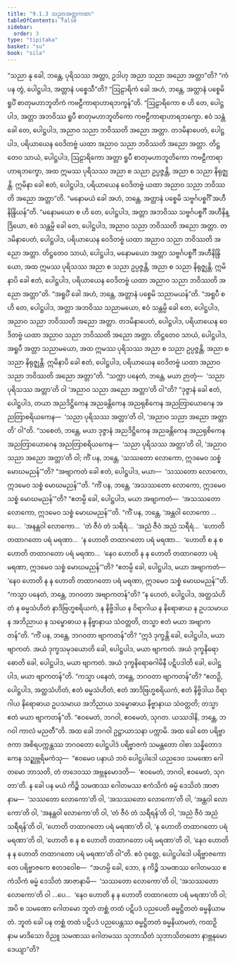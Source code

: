 ```yaml
---
title: "9.1.3 သညာအတ္တကထာ"
tableOfContents: false
sidebar:
  order: 3
type: "tipitaka"
basket: "su"
book: "sila"
---
```



<DynamicBreadcrumb />

<Division number="417" book="sila">

<Paragraph number="708" book="sila">
“သညာ နု ခေါ, ဘန္တေ, ပုရိသဿ အတ္တာ, ဥဒါဟု အညာ သညာ အညော အတ္တာ”တိ? “ကံ ပန တွံ, ပေါဋ္ဌပါဒ, အတ္တာနံ ပစ္စေသီ”တိ? “ဩဠာရိကံ ခေါ အဟံ, ဘန္တေ, အတ္တာနံ ပစ္စေမိ ရူပိံ စာတုမဟာဘူတိကံ ကဗဠီကာရာဟာရဘက္ခန်”တိ. “ဩဠာရိကော စ ဟိ တေ, ပေါဋ္ဌပါဒ, အတ္တာ အဘဝိဿ ရူပီ စာတုမဟာဘူတိကော ကဗဠီကာရာဟာရဘက္ခော. ဧဝံ သန္တံ ခေါ တေ, ပေါဋ္ဌပါဒ, အညာဝ သညာ ဘဝိဿတိ အညော အတ္တာ. တဒမိနာပေတံ, ပေါဋ္ဌပါဒ, ပရိယာယေန ဝေဒိတဗ္ဗံ ယထာ အညာဝ သညာ ဘဝိဿတိ အညော အတ္တာ. တိဋ္ဌတေဝ သာယံ, ပေါဋ္ဌပါဒ, ဩဠာရိကော အတ္တာ ရူပီ စာတုမဟာဘူတိကော ကဗဠီကာရာဟာရဘက္ခော, အထ ဣမဿ ပုရိသဿ အညာ စ သညာ ဥပ္ပဇ္ဇန္တိ, အညာ စ သညာ နိရုဇ္ဈန္တိ. ဣမိနာ ခေါ ဧတံ, ပေါဋ္ဌပါဒ, ပရိယာယေန ဝေဒိတဗ္ဗံ ယထာ အညာဝ သညာ ဘဝိဿတိ အညော အတ္တာ”တိ.
</Paragraph>

</Division>
<Division number="418" book="sila">

<Paragraph number="709" book="sila">
“မနောမယံ ခေါ အဟံ, ဘန္တေ, အတ္တာနံ ပစ္စေမိ သဗ္ဗင်္ဂပစ္စင်္ဂိံ အဟီနိန္ဒြိယန်”တိ. “မနောမယော စ ဟိ တေ, ပေါဋ္ဌပါဒ, အတ္တာ အဘဝိဿ သဗ္ဗင်္ဂပစ္စင်္ဂီ အဟီနိန္ဒြိယော, ဧဝံ သန္တမ္ပိ ခေါ တေ, ပေါဋ္ဌပါဒ, အညာဝ သညာ ဘဝိဿတိ အညော အတ္တာ. တဒမိနာပေတံ, ပေါဋ္ဌပါဒ, ပရိယာယေန ဝေဒိတဗ္ဗံ ယထာ အညာဝ သညာ ဘဝိဿတိ အညော အတ္တာ. တိဋ္ဌတေဝ သာယံ, ပေါဋ္ဌပါဒ, မနောမယော အတ္တာ သဗ္ဗင်္ဂပစ္စင်္ဂီ အဟီနိန္ဒြိယော, အထ ဣမဿ ပုရိသဿ အညာ စ သညာ ဥပ္ပဇ္ဇန္တိ, အညာ စ သညာ နိရုဇ္ဈန္တိ. ဣမိနာပိ ခေါ ဧတံ, ပေါဋ္ဌပါဒ, ပရိယာယေန ဝေဒိတဗ္ဗံ ယထာ အညာဝ သညာ ဘဝိဿတိ အညော အတ္တာ”တိ.
</Paragraph>

</Division>
<Division number="419" book="sila">

<Paragraph number="710" book="sila">
“အရူပိံ ခေါ အဟံ, ဘန္တေ, အတ္တာနံ ပစ္စေမိ သညာမယန်”တိ. “အရူပီ စ ဟိ တေ, ပေါဋ္ဌပါဒ, အတ္တာ အဘဝိဿ သညာမယော, ဧဝံ သန္တမ္ပိ ခေါ တေ, ပေါဋ္ဌပါဒ, အညာဝ သညာ ဘဝိဿတိ အညော အတ္တာ. တဒမိနာပေတံ, ပေါဋ္ဌပါဒ, ပရိယာယေန ဝေဒိတဗ္ဗံ ယထာ အညာဝ သညာ ဘဝိဿတိ အညော အတ္တာ. တိဋ္ဌတေဝ သာယံ, ပေါဋ္ဌပါဒ, အရူပီ အတ္တာ သညာမယော, အထ ဣမဿ ပုရိသဿ အညာ စ သညာ ဥပ္ပဇ္ဇန္တိ, အညာ စ သညာ နိရုဇ္ဈန္တိ. ဣမိနာပိ ခေါ ဧတံ, ပေါဋ္ဌပါဒ, ပရိယာယေန ဝေဒိတဗ္ဗံ ယထာ အညာဝ သညာ ဘဝိဿတိ အညော အတ္တာ”တိ.
</Paragraph>

</Division>
<Division number="420" book="sila">

<Paragraph number="711" book="sila">
“သက္ကာ ပနေတံ, ဘန္တေ, မယာ ဉာတုံ—  ‘သညာ ပုရိသဿ အတ္တာ’တိ ဝါ ‘အညာဝ သညာ အညော အတ္တာ’တိ ဝါ”တိ? “ဒုဇ္ဇာနံ ခေါ ဧတံ, ပေါဋ္ဌပါဒ, တယာ အညဒိဋ္ဌိကေန အညခန္တိကေန အညရုစိကေန အညတြာယောဂေန အညတြာစရိယကေန—  ‘သညာ ပုရိသဿ အတ္တာ’တိ ဝါ, ‘အညာဝ သညာ အညော အတ္တာတိ’ ဝါ”တိ.
</Paragraph>

<Paragraph number="712" book="sila">
“သစေတံ, ဘန္တေ, မယာ ဒုဇ္ဇာနံ အညဒိဋ္ဌိကေန အညခန္တိကေန အညရုစိကေန အညတြာယောဂေန အညတြာစရိယကေန—  ‘သညာ ပုရိသဿ အတ္တာ’တိ ဝါ, ‘အညာဝ သညာ အညော အတ္တာ’တိ ဝါ; ကိံ ပန, ဘန္တေ, ‘သဿတော လောကော, ဣဒမေဝ သစ္စံ မောဃမညန်’”တိ? “အဗျာကတံ ခေါ ဧတံ, ပေါဋ္ဌပါဒ, မယာ—  ‘သဿတော လောကော, ဣဒမေဝ သစ္စံ မောဃမညန်’”တိ.
</Paragraph>

<Paragraph number="713" book="sila">
“ကိံ ပန, ဘန္တေ, ‘အသဿတော လောကော, ဣဒမေဝ သစ္စံ မောဃမညန်’”တိ? “ဧတမ္ပိ ခေါ, ပေါဋ္ဌပါဒ, မယာ အဗျာကတံ—  ‘အသဿတော လောကော, ဣဒမေဝ သစ္စံ မောဃမညန်’”တိ.
</Paragraph>

<Paragraph number="714" book="sila">
“ကိံ ပန, ဘန္တေ, ‘အန္တဝါ လောကော …ပေ…  ‘အနန္တဝါ လောကော…  ‘တံ ဇီဝံ တံ သရီရံ…  ‘အညံ ဇီဝံ အညံ သရီရံ…  ‘ဟောတိ တထာဂတော ပရံ မရဏာ…  ‘န ဟောတိ တထာဂတော ပရံ မရဏာ…  ‘ဟောတိ စ န စ ဟောတိ တထာဂတော ပရံ မရဏာ…  ‘နေဝ ဟောတိ န န ဟောတိ တထာဂတော ပရံ မရဏာ, ဣဒမေဝ သစ္စံ မောဃမညန်’”တိ? “ဧတမ္ပိ ခေါ, ပေါဋ္ဌပါဒ, မယာ အဗျာကတံ—  ‘နေဝ ဟောတိ န န ဟောတိ တထာဂတော ပရံ မရဏာ, ဣဒမေဝ သစ္စံ မောဃမညန်’”တိ.
</Paragraph>

<Paragraph number="715" book="sila">
“ကသ္မာ ပနေတံ, ဘန္တေ, ဘဂဝတာ အဗျာကတန်”တိ? “န ဟေတံ, ပေါဋ္ဌပါဒ, အတ္ထသံဟိတံ န ဓမ္မသံဟိတံ နာဒိဗြဟ္မစရိယကံ, န နိဗ္ဗိဒါယ န ဝိရာဂါယ န နိရောဓာယ န ဥပသမာယ န အဘိညာယ န သမ္ဗောဓာယ န နိဗ္ဗာနာယ သံဝတ္တတိ, တသ္မာ ဧတံ မယာ အဗျာကတန်”တိ.
</Paragraph>

<Paragraph number="716" book="sila">
“ကိံ ပန, ဘန္တေ, ဘဂဝတာ ဗျာကတန်”တိ? “ဣဒံ ဒုက္ခန္တိ ခေါ, ပေါဋ္ဌပါဒ, မယာ ဗျာကတံ. အယံ ဒုက္ခသမုဒယောတိ ခေါ, ပေါဋ္ဌပါဒ, မယာ ဗျာကတံ. အယံ ဒုက္ခနိရောဓောတိ ခေါ, ပေါဋ္ဌပါဒ, မယာ ဗျာကတံ. အယံ ဒုက္ခနိရောဓဂါမိနီ ပဋိပဒါတိ ခေါ, ပေါဋ္ဌပါဒ, မယာ ဗျာကတန်”တိ.
</Paragraph>

<Paragraph number="717" book="sila">
“ကသ္မာ ပနေတံ, ဘန္တေ, ဘဂဝတာ ဗျာကတန်”တိ? “ဧတဉှိ, ပေါဋ္ဌပါဒ, အတ္ထသံဟိတံ, ဧတံ ဓမ္မသံဟိတံ, ဧတံ အာဒိဗြဟ္မစရိယကံ, ဧတံ နိဗ္ဗိဒါယ ဝိရာဂါယ နိရောဓာယ ဥပသမာယ အဘိညာယ သမ္ဗောဓာယ နိဗ္ဗာနာယ သံဝတ္တတိ; တသ္မာ ဧတံ မယာ ဗျာကတန်”တိ. “ဧဝမေတံ, ဘဂဝါ, ဧဝမေတံ, သုဂတ. ယဿဒါနိ, ဘန္တေ, ဘဂဝါ ကာလံ မညတီ”တိ. အထ ခေါ ဘဂဝါ ဥဋ္ဌာယာသနာ ပက္ကာမိ.
</Paragraph>

</Division>
<Division number="421" book="sila">

<Paragraph number="718" book="sila">
အထ ခေါ တေ ပရိဗ္ဗာဇကာ အစိရပက္ကန္တဿ ဘဂဝတော ပေါဋ္ဌပါဒံ ပရိဗ္ဗာဇကံ သမန္တတော ဝါစာ သန္နိတောဒကေန သဉ္ဈဗ္ဘရိမကံသု—  “ဧဝမေဝ ပနာယံ ဘဝံ ပေါဋ္ဌပါဒေါ ယညဒေဝ သမဏော ဂေါတမော ဘာသတိ, တံ တဒေဝဿ အဗ္ဘနုမောဒတိ—  ‘ဧဝမေတံ, ဘဂဝါ, ဧဝမေတံ, သုဂတာ’တိ. န ခေါ ပန မယံ ကိဉ္စိ သမဏဿ ဂေါတမဿ ဧကံသိကံ ဓမ္မံ ဒေသိတံ အာဇာနာမ—  ‘သဿတော လောကော’တိ ဝါ, ‘အသဿတော လောကော’တိ ဝါ, ‘အန္တဝါ လောကော’တိ ဝါ, ‘အနန္တဝါ လောကော’တိ ဝါ, ‘တံ ဇီဝံ တံ သရီရန်’တိ ဝါ, ‘အညံ ဇီဝံ အညံ သရီရန်’တိ ဝါ, ‘ဟောတိ တထာဂတော ပရံ မရဏာ’တိ ဝါ, ‘န ဟောတိ တထာဂတော ပရံ မရဏာ’တိ ဝါ, ‘ဟောတိ စ န စ ဟောတိ တထာဂတော ပရံ မရဏာ’တိ ဝါ, ‘နေဝ ဟောတိ န န ဟောတိ တထာဂတော ပရံ မရဏာ’တိ ဝါ”တိ.
</Paragraph>

<Paragraph number="719" book="sila">
ဧဝံ ဝုတ္တေ, ပေါဋ္ဌပါဒေါ ပရိဗ္ဗာဇကော တေ ပရိဗ္ဗာဇကေ ဧတဒဝေါစ—  “အဟမ္ပိ ခေါ, ဘော, န ကိဉ္စိ သမဏဿ ဂေါတမဿ ဧကံသိကံ ဓမ္မံ ဒေသိတံ အာဇာနာမိ—  ‘သဿတော လောကော’တိ ဝါ, ‘အသဿတော လောကော’တိ ဝါ …ပေ…  ‘နေဝ ဟောတိ န န ဟောတိ တထာဂတော ပရံ မရဏာ’တိ ဝါ; အပိ စ သမဏော ဂေါတမော ဘူတံ တစ္ဆံ တထံ ပဋိပဒံ ပညပေတိ ဓမ္မဋ္ဌိတတံ ဓမ္မနိယာမတံ. ဘူတံ ခေါ ပန တစ္ဆံ တထံ ပဋိပဒံ ပညပေန္တဿ ဓမ္မဋ္ဌိတတံ ဓမ္မနိယာမတံ, ကထဉှိ နာမ မာဒိသော ဝိညူ သမဏဿ ဂေါတမဿ သုဘာသိတံ သုဘာသိတတော နာဗ္ဘနုမောဒေယျာ”တိ?
</Paragraph>
</Division>